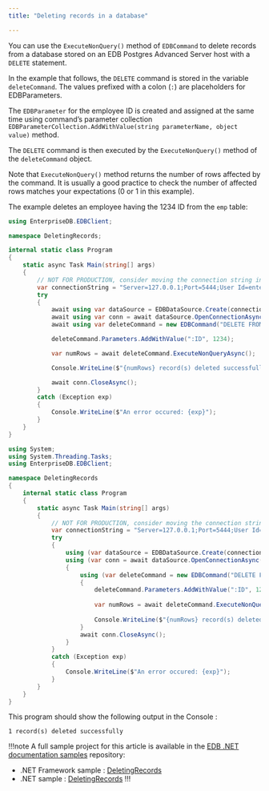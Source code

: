 ```yaml
---
title: "Deleting records in a database"

---
```


<div id="deleting_records_in_a_database" class="registered_link"></div>

You can use the `ExecuteNonQuery()` method of `EDBCommand` to delete records from a database stored on an EDB Postgres Advanced Server host with a `DELETE` statement.

In the example that follows, the `DELETE` command is stored in the variable `deleteCommand`. The values prefixed with a colon (`:`) are placeholders for EDBParameters.

The `EDBParameter` for the employee ID is created and assigned at the same time using command’s parameter collection `EDBParameterCollection.AddWithValue(string parameterName, object value)` method.

The `DELETE` command is then executed by the `ExecuteNonQuery()` method of the `deleteCommand` object.

Note that `ExecuteNonQuery()` method returns the number of rows affected by the command. It is usually a good practice to check the number of affected rows matches your expectations (0 or 1 in this example).

The example deletes an employee having the 1234 ID from the `emp` table:

<TabContainer syncKey="sample">
<Tab title=".NET">

```csharp
using EnterpriseDB.EDBClient;

namespace DeletingRecords;

internal static class Program
{
    static async Task Main(string[] args)
    {
        // NOT FOR PRODUCTION, consider moving the connection string in a configuration file
        var connectionString = "Server=127.0.0.1;Port=5444;User Id=enterprisedb;Password=edb;Database=edb";
        try
        {
            await using var dataSource = EDBDataSource.Create(connectionString);
            await using var conn = await dataSource.OpenConnectionAsync();
            await using var deleteCommand = new EDBCommand("DELETE FROM emp WHERE empno = :ID", conn);

            deleteCommand.Parameters.AddWithValue(":ID", 1234);

            var numRows = await deleteCommand.ExecuteNonQueryAsync();

            Console.WriteLine($"{numRows} record(s) deleted successfully");

            await conn.CloseAsync();
        }
        catch (Exception exp)
        {
            Console.WriteLine($"An error occured: {exp}");
        }
    }
}
```

</Tab>
<Tab title=".NET Framework">

```csharp
using System;
using System.Threading.Tasks;
using EnterpriseDB.EDBClient;

namespace DeletingRecords
{
    internal static class Program
    {
        static async Task Main(string[] args)
        {
            // NOT FOR PRODUCTION, consider moving the connection string in a configuration file
            var connectionString = "Server=127.0.0.1;Port=5444;User Id=enterprisedb;Password=edb;Database=edb";
            try
            {
                using (var dataSource = EDBDataSource.Create(connectionString))
                using (var conn = await dataSource.OpenConnectionAsync())
                {
                    using (var deleteCommand = new EDBCommand("DELETE FROM emp WHERE empno = :ID", conn))
                    {
                        deleteCommand.Parameters.AddWithValue(":ID", 1234);
                        
                        var numRows = await deleteCommand.ExecuteNonQueryAsync();
                
                        Console.WriteLine($"{numRows} record(s) deleted successfully");
                    }
                    await conn.CloseAsync();
                }
            }
            catch (Exception exp)
            {
                Console.WriteLine($"An error occured: {exp}");
            }
        }
    }
}
```
</Tab>
</TabContainer> 

This program should show the following output in the Console :

```text
1 record(s) deleted successfully
```

!!!note
   A full sample project for this article is available in the [EDB .NET documentation samples](https://github.com/EnterpriseDB/edb-dotnet-docs-samples) repository:
   - .NET Framework sample : [DeletingRecords](https://github.com/EnterpriseDB/edb-dotnet-docs-samples/tree/main/netframework/DeletingRecords)
   - .NET sample : [DeletingRecords](https://github.com/EnterpriseDB/edb-dotnet-docs-samples/tree/main/net/DeletingRecords)
!!!

